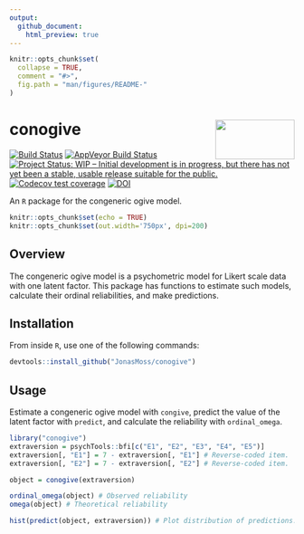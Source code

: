 ```yaml
---
output:
  github_document:
    html_preview: true
---
```


<!-- README.md is generated from README.Rmd. Please edit that file -->

```r
knitr::opts_chunk$set(
  collapse = TRUE,
  comment = "#>",
  fig.path = "man/figures/README-"
)
```

# conogive <img src="man/figures/logo.png" align="right" width="140" height="70" />
[![Build Status](https://travis-ci.com/JonasMoss/conogive.svg?branch=master)](https://travis-ci.com/JonasMoss/conogive)
[![AppVeyor Build Status](https://ci.appveyor.com/api/projects/status/github/JonasMoss/conogive?branch=master&svg=true)](https://ci.appveyor.com/project/JonasMoss/conogive)
[![Project Status: WIP – Initial development is in progress, but there has not yet been a stable, usable release suitable for the public.](https://www.repostatus.org/badges/latest/wip.svg)](https://www.repostatus.org/#wip)
[![Codecov test coverage](https://codecov.io/gh/JonasMoss/conogive/branch/master/graph/badge.svg)](https://codecov.io/gh/JonasMoss/conogive?branch=master)
[![DOI](https://zenodo.org/badge/244635248.svg)](https://zenodo.org/badge/latestdoi/244635248)
<!--[![Project Status: Active – The project has reached a stable, usable state and is being actively developed.](https://www.repostatus.org/badges/latest/active.svg)](https://www.repostatus.org/#active)-->


An `R` package for the congeneric ogive model.

```r
knitr::opts_chunk$set(echo = TRUE)
knitr::opts_chunk$set(out.width='750px', dpi=200)
```

## Overview

The congeneric ogive model is a psychometric model for Likert scale data
with one latent factor. This package has functions to estimate such models, 
calculate their ordinal reliabilities, and make predictions.

## Installation
From inside `R`, use one of the following commands:
```r
devtools::install_github("JonasMoss/conogive")
```

## Usage 

Estimate a congeneric ogive model with `congive`, predict the value of the 
latent factor with `predict`, and calculate the reliability with 
`ordinal_omega`.

```r
library("conogive")
extraversion = psychTools::bfi[c("E1", "E2", "E3", "E4", "E5")]
extraversion[, "E1"] = 7 - extraversion[, "E1"] # Reverse-coded item.
extraversion[, "E2"] = 7 - extraversion[, "E2"] # Reverse-coded item.

object = conogive(extraversion)

ordinal_omega(object) # Observed reliability
omega(object) # Theoretical reliability

hist(predict(object, extraversion)) # Plot distribution of predictions.

```
